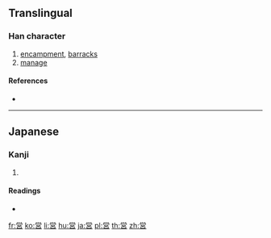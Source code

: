 {{also|營}}
==Translingual==
{{Han simplified forms|營|営|营}}

===Han character===
{{Han char|rn=30|rad=口|as=09|sn=12|four=|canj=FBRHR,FBRR|ids=⿳⺍冖吕, ⿳⺍冖呂}}

# [[encampment]], [[barracks]]
# [[manage]]

====References====
* {{Han ref|kx=0201.121|dkj=04025|dj=0424.040|hdz=10661.081|uh=55B6|ud=21942}}

----

==Japanese==

===Kanji===
{{ja-kanji|grade=5|rs=口09|style=s|kyu=營}}

# {{defn|lang=ja|sort=口09}}

====Readings====
* {{ja-readings|goon=[[よう]] (yō)|kanon=[[えい]] (ei)|kun=[[いとなむ]] (itonamu), [[いとなみ]] (itonami)}}

[[fr:営]]
[[ko:営]]
[[li:営]]
[[hu:営]]
[[ja:営]]
[[pl:営]]
[[th:営]]
[[zh:営]]